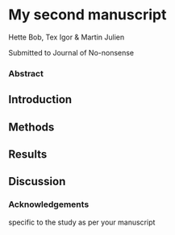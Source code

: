 # My second manuscript {#sec-ch2}

::: {.center data-latex=""}

Hette Bob, Tex Igor & Martin Julien

:::

Submitted to Journal of No-nonsense

### Abstract {.unnumbered}

## Introduction

## Methods

## Results

## Discussion

### Acknowledgements {.unnumbered}

specific to the study as per your manuscript

